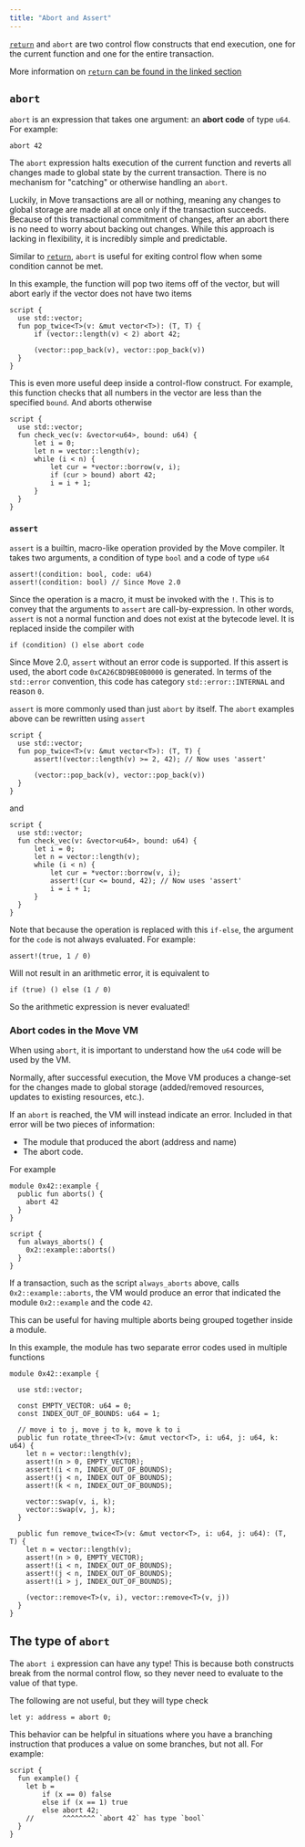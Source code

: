 ```yaml
---
title: "Abort and Assert"
---
```


[`return`](/build/smart-contracts/book/functions) and `abort` are two control flow constructs that end execution, one for
the current function and one for the entire transaction.

More information on [`return` can be found in the linked section](/build/smart-contracts/book/functions)

## `abort`

`abort` is an expression that takes one argument: an **abort code** of type `u64`. For example:

```move
abort 42
```

The `abort` expression halts execution of the current function and reverts all changes made to global
state by the current transaction. There is no mechanism for "catching" or otherwise handling an
`abort`.

Luckily, in Move transactions are all or nothing, meaning any changes to global storage are made all
at once only if the transaction succeeds. Because of this transactional commitment of changes, after
an abort there is no need to worry about backing out changes. While this approach is lacking in
flexibility, it is incredibly simple and predictable.

Similar to [`return`](/build/smart-contracts/book/functions), `abort` is useful for exiting control flow when some
condition cannot be met.

In this example, the function will pop two items off of the vector, but will abort early if the
vector does not have two items

```move
script {
  use std::vector;
  fun pop_twice<T>(v: &mut vector<T>): (T, T) {
      if (vector::length(v) < 2) abort 42;

      (vector::pop_back(v), vector::pop_back(v))
  }
}
```

This is even more useful deep inside a control-flow construct. For example, this function checks
that all numbers in the vector are less than the specified `bound`. And aborts otherwise

```move
script {
  use std::vector;
  fun check_vec(v: &vector<u64>, bound: u64) {
      let i = 0;
      let n = vector::length(v);
      while (i < n) {
          let cur = *vector::borrow(v, i);
          if (cur > bound) abort 42;
          i = i + 1;
      }
  }
}
```

### `assert`

`assert` is a builtin, macro-like operation provided by the Move compiler. It takes two arguments, a
condition of type `bool` and a code of type `u64`

```move
assert!(condition: bool, code: u64)
assert!(condition: bool) // Since Move 2.0
```

Since the operation is a macro, it must be invoked with the `!`. This is to convey that the
arguments to `assert` are call-by-expression. In other words, `assert` is not a normal function and
does not exist at the bytecode level. It is replaced inside the compiler with

```move
if (condition) () else abort code
```

Since Move 2.0, `assert` without an error code is supported. If this assert is used, the
abort code `0xCA26CBD9BE0B0000` is generated.  In terms of the `std::error` convention, this code has
category `std::error::INTERNAL` and reason `0`.

`assert` is more commonly used than just `abort` by itself. The `abort` examples above can be
rewritten using `assert`

```move
script {
  use std::vector;
  fun pop_twice<T>(v: &mut vector<T>): (T, T) {
      assert!(vector::length(v) >= 2, 42); // Now uses 'assert'

      (vector::pop_back(v), vector::pop_back(v))
  }
}
```

and

```move
script {
  use std::vector;
  fun check_vec(v: &vector<u64>, bound: u64) {
      let i = 0;
      let n = vector::length(v);
      while (i < n) {
          let cur = *vector::borrow(v, i);
          assert!(cur <= bound, 42); // Now uses 'assert'
          i = i + 1;
      }
  }
}
```

Note that because the operation is replaced with this `if-else`, the argument for the `code` is not
always evaluated. For example:

```move
assert!(true, 1 / 0)
```

Will not result in an arithmetic error, it is equivalent to

```move
if (true) () else (1 / 0)
```

So the arithmetic expression is never evaluated!

### Abort codes in the Move VM

When using `abort`, it is important to understand how the `u64` code will be used by the VM.

Normally, after successful execution, the Move VM produces a change-set for the changes made to
global storage (added/removed resources, updates to existing resources, etc.).

If an `abort` is reached, the VM will instead indicate an error. Included in that error will be two
pieces of information:

- The module that produced the abort (address and name)
- The abort code.

For example

```move
module 0x42::example {
  public fun aborts() {
    abort 42
  }
}

script {
  fun always_aborts() {
    0x2::example::aborts()
  }
}
```

If a transaction, such as the script `always_aborts` above, calls `0x2::example::aborts`, the VM
would produce an error that indicated the module `0x2::example` and the code `42`.

This can be useful for having multiple aborts being grouped together inside a module.

In this example, the module has two separate error codes used in multiple functions

```move
module 0x42::example {

  use std::vector;

  const EMPTY_VECTOR: u64 = 0;
  const INDEX_OUT_OF_BOUNDS: u64 = 1;

  // move i to j, move j to k, move k to i
  public fun rotate_three<T>(v: &mut vector<T>, i: u64, j: u64, k: u64) {
    let n = vector::length(v);
    assert!(n > 0, EMPTY_VECTOR);
    assert!(i < n, INDEX_OUT_OF_BOUNDS);
    assert!(j < n, INDEX_OUT_OF_BOUNDS);
    assert!(k < n, INDEX_OUT_OF_BOUNDS);

    vector::swap(v, i, k);
    vector::swap(v, j, k);
  }

  public fun remove_twice<T>(v: &mut vector<T>, i: u64, j: u64): (T, T) {
    let n = vector::length(v);
    assert!(n > 0, EMPTY_VECTOR);
    assert!(i < n, INDEX_OUT_OF_BOUNDS);
    assert!(j < n, INDEX_OUT_OF_BOUNDS);
    assert!(i > j, INDEX_OUT_OF_BOUNDS);

    (vector::remove<T>(v, i), vector::remove<T>(v, j))
  }
}
```

## The type of `abort`

The `abort i` expression can have any type! This is because both constructs break from the normal
control flow, so they never need to evaluate to the value of that type.

The following are not useful, but they will type check

```move
let y: address = abort 0;
```

This behavior can be helpful in situations where you have a branching instruction that produces a
value on some branches, but not all. For example:

```move
script {
  fun example() {
    let b =
        if (x == 0) false
        else if (x == 1) true
        else abort 42;
    //       ^^^^^^^^ `abort 42` has type `bool`
  }
}
```
